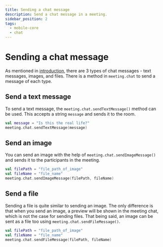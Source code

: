 ```yaml
---
title: Sending a chat message
description: Send a chat message in a meeting.
sidebar_position: 2
tags:
  - mobile-core
  - chat
---
```


# Sending a chat message

As mentioned in [introduction](./introduction), there are 3 types of chat
messages - text messages, images, and files. There is a method in `meeting.chat`
to send a message of each type.

## Send a text message

To send a text message, the `meeting.chat.sendTextMessage()` method can be used.
This accepts a string `message` and sends it to the room.

```kotlin
val message = "Is this the real life?"
meeting.chat.sendTextMessage(message)
```

## Send an image

You can send an image with the help of `meeting.chat.sendImageMessage()` and
sends it to the participants in the meeting.

```kotlin
val filePath = "file_path_of_image"
val fileName = "file_name"
meeting.chat.sendImageMessage(filePath, fileName)
```

## Send a file

Sending a file is quite similar to sending an image. The only difference is that
when you send an image, a preview will be shown in the meeting chat, which is
not the case for sending files. That being said, an image can be sent as a file
too using `meeting.chat.sendFileMessage()`.

```kotlin
val filePath = "file_path_of_image"
val fileName = "file_name"
meeting.chat.sendFileMessage(filePath, fileName)
```

<head>
  <title>Android Core Sending a chat message</title>
</head>
